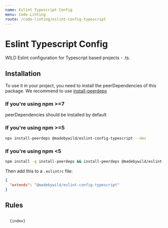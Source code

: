 ```yaml
---
name: Eslint Typescript Config
menu: Code Linting
route: /code-linting/eslint-config-typescript
---
```



# Eslint Typescript Config

WILD Eslint configuration for Typescript based projects - .ts.

## Installation

To use it in your project, you need to install the peerDependencies of this package.
We recommend to use [install-peerdeps](https://www.npmjs.com/package/install-peerdeps)

### If you're using npm >=7
peerDependencies should be installed by default

### If you're using npm >=5
```bash
npx install-peerdeps @madebywild/eslint-config-typescript --dev
```

### If you're using npm <5
```bash
npm install -g install-peerdeps && install-peerdeps @madebywild/eslint-config-typescript --dev
```

Then add this to a `.eslintrc` file:

```json
{
  "extends": "@madebywild/eslint-config-typescript"
}
```

## Rules

<Code className="javascript">
  {index}
</Code>